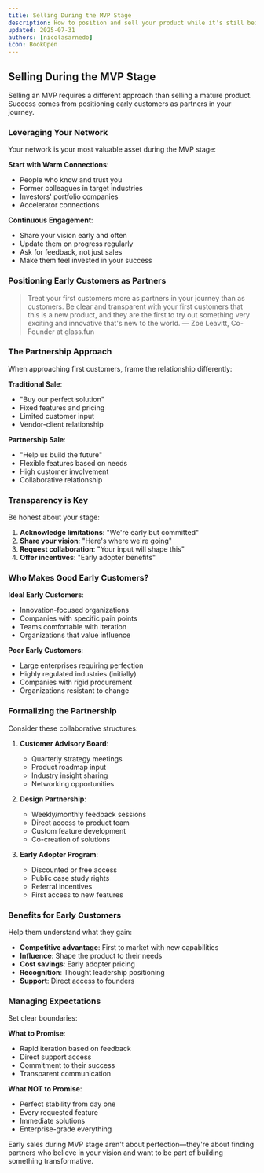 ```yaml
---
title: Selling During the MVP Stage
description: How to position and sell your product while it's still being developed
updated: 2025-07-31
authors: [nicolasarnedo]
icon: BookOpen
---
```


## Selling During the MVP Stage

Selling an MVP requires a different approach than selling a mature product. Success comes from positioning early customers as partners in your journey.

### Leveraging Your Network

Your network is your most valuable asset during the MVP stage:

**Start with Warm Connections**:
- People who know and trust you
- Former colleagues in target industries
- Investors' portfolio companies
- Accelerator connections

**Continuous Engagement**:
- Share your vision early and often
- Update them on progress regularly
- Ask for feedback, not just sales
- Make them feel invested in your success

### Positioning Early Customers as Partners

> Treat your first customers more as partners in your journey than as customers. Be clear and transparent with your first customers that this is a new product, and they are the first to try out something very exciting and innovative that's new to the world.
> — Zoe Leavitt, Co-Founder at glass.fun

### The Partnership Approach

When approaching first customers, frame the relationship differently:

**Traditional Sale**:
- "Buy our perfect solution"
- Fixed features and pricing
- Limited customer input
- Vendor-client relationship

**Partnership Sale**:
- "Help us build the future"
- Flexible features based on needs
- High customer involvement
- Collaborative relationship

### Transparency is Key

Be honest about your stage:

1. **Acknowledge limitations**: "We're early but committed"
2. **Share your vision**: "Here's where we're going"
3. **Request collaboration**: "Your input will shape this"
4. **Offer incentives**: "Early adopter benefits"

### Who Makes Good Early Customers?

**Ideal Early Customers**:
- Innovation-focused organizations
- Companies with specific pain points
- Teams comfortable with iteration
- Organizations that value influence

**Poor Early Customers**:
- Large enterprises requiring perfection
- Highly regulated industries (initially)
- Companies with rigid procurement
- Organizations resistant to change

### Formalizing the Partnership

Consider these collaborative structures:

1. **Customer Advisory Board**:
   - Quarterly strategy meetings
   - Product roadmap input
   - Industry insight sharing
   - Networking opportunities

2. **Design Partnership**:
   - Weekly/monthly feedback sessions
   - Direct access to product team
   - Custom feature development
   - Co-creation of solutions

3. **Early Adopter Program**:
   - Discounted or free access
   - Public case study rights
   - Referral incentives
   - First access to new features

### Benefits for Early Customers

Help them understand what they gain:

- **Competitive advantage**: First to market with new capabilities
- **Influence**: Shape the product to their needs
- **Cost savings**: Early adopter pricing
- **Recognition**: Thought leadership positioning
- **Support**: Direct access to founders

### Managing Expectations

Set clear boundaries:

**What to Promise**:
- Rapid iteration based on feedback
- Direct support access
- Commitment to their success
- Transparent communication

**What NOT to Promise**:
- Perfect stability from day one
- Every requested feature
- Immediate solutions
- Enterprise-grade everything

Early sales during MVP stage aren't about perfection—they're about finding partners who believe in your vision and want to be part of building something transformative.
